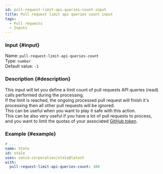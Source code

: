 ```yaml
---
id: pull-request-limit-api-queries-count-input
title: Pull request limit api queries count input
tags:
  - Pull requests
  - Inputs
---
```


### Input {#input}

Name: `pull-request-limit-api-queries-count`  
Type: `number`  
Default value: `-1`

### Description {#description}

This input will let you define a limit count of pull requests API queries (read) calls performed during the processing.  
If the limit is reached, the ongoing processed pull request will finish it's processing then all other pull requests will be ignored.  
This can be useful when you want to play it safe with this action.  
This can be also very useful if you have a lot of pull requests to process, and you want to limit the quotas of your associated [GitHub token](../../github-token-input).

### Example {#example}

```yml {6}
# ...
name: Stale
id: stale
uses: sonia-corporation/stale@latest
with:
  pull-request-limit-api-queries-count: 100
```
